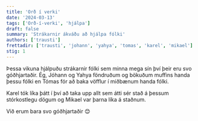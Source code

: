 ```yaml
---
title: 'Orð í verki'
date: '2024-03-13'
tags: ['Orð-í-verki', 'hjálpa']
draft: false
summary: 'Strákarnir ákváðu að hjálpa fólki'
authors: ['trausti']
frettadir: ['trausti', 'johann', 'yahya', 'tomas', 'karel', 'mikael']
stig: 1
---
```



Þessa vikuna hjálpuðu strákarnir fólki sem minna mega sín því þeir eru svo góðhjartaðir.
Ég, Jóhann og Yahya föndruðum og bökuðum muffins handa þessu fólki en Tómas fór að baka vöfflur í miðbænum handa fólki.

Karel tók líka þátt í því að taka upp allt sem átti sér stað á þessum stórkostlegu dögum og
Mikael var þarna líka á staðnum.


Við erum bara svo góðhjartaðir 😊
